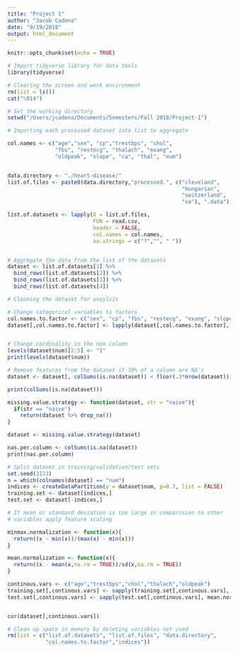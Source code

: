 ```yaml
---
title: "Project 1"
author: "Jacob Cadena"
date: "9/19/2018"
output: html_document
---
```


```r
knitr::opts_chunk$set(echo = TRUE)
```



```r
# Import tidyverse library for data tools
library(tidyverse)

# Clearing the screen and work environment
rm(list = ls())
cat("\014")

# Set the working directory
setwd("/Users/jcadena/Documents/Semesters/Fall 2018/Project-1")
```


```r
# Importing each processed dataset into list to aggregate

col.names <- c("age","sex", "cp","trestbps", "chol",
               "fbs", "restecg", "thalach", "exang",
               "oldpeak", "slope", "ca", "thal", "num")


data.directory <- "./heart-disease/"
list.of.files <- paste0(data.directory,"processed.", c("cleveland",
                                                       "hungarian",
                                                       "switzerland",
                                                       "va"), ".data")

list.of.datasets <- lapply(X = list.of.files,
                           FUN = read.csv,
                           header = FALSE,
                           col.names = col.names, 
                           na.strings = c("?","", " "))


# Aggregate the data from the list of the datasets
dataset <- list.of.datasets[1] %>%
  bind_rows(list.of.datasets[2]) %>%
  bind_rows(list.of.datasets[3]) %>%
  bind_rows(list.of.datasets[4])


```

```r
# Cleaning the dataset for anaylsis

# Change categorical variables to factors
col.names.to.factor <- c("sex", "cp", "fbs", "restecg", "exang", "slope", "num")
dataset[,col.names.to.factor] <- lapply(dataset[,col.names.to.factor], factor)


# Change cardinality in the num column
levels(dataset$num)[2:5] <- "1"
print(levels(dataset$num))

# Remove features from the dataset if 30% of a column are NA's
dataset <- dataset[, colSums(is.na(dataset)) < floor(.3*nrow(dataset))]

print(colSums(is.na(dataset)))

missing.value.strategy <- function(dataset, str = "naive"){
  if(str == "naive")
    return(dataset %>% drop_na())
}

dataset <- missing.value.strategy(dataset)

nas.per.column <- colSums(is.na(dataset))
print(nas.per.column)

```


```r

# Split dataset in training/validation/test sets
set.seed(3123)
n = which(colnames(dataset) == "num")
indices <- createDataPartition(y = dataset$num, p=0.7, list = FALSE)
training.set <- dataset[indices,]
test.set <- dataset[-indices,]

```


```r

# If mean or standard deviation is too large in comparision to other 
# variables apply feature scaling

minmax.normalization <- function(x){
  return((x - min(x))/(max(x) - min(x)))
}

mean.normalization <- function(x){
  return((x - mean(x,na.rm = TRUE))/sd(x,na.rm = TRUE))
}

continous.vars <- c("age","trestbps","chol","thalach","oldpeak")
training.set[,continous.vars] <- sapply(training.set[,continous.vars], mean.normalization)
test.set[,continous.vars] <- sapply(test.set[,continous.vars], mean.normalization)


cor(dataset[,continous.vars])

```


```r
# Clean up space in memory by deleting variables not used
rm(list = c("list.of.datasets", "list.of.files", "data.directory",
            "col.names.to.factor","indices"))

```

